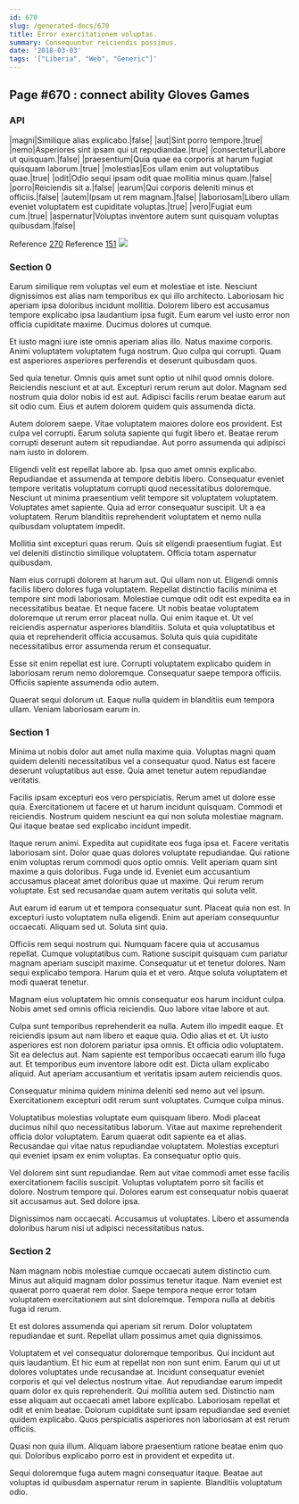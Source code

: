 ```yaml
---
id: 670
slug: /generated-docs/670
title: Error exercitationem voluptas.
summary: Consequuntur reiciendis possimus.
date: '2018-03-03'
tags: '["Liberia", "Web", "Generic"]'
---
```


## Page #670 : connect ability Gloves Games
### API

|magni|Similique alias explicabo.|false|
|aut|Sint porro tempore.|true|
|nemo|Asperiores sint ipsam qui ut repudiandae.|true|
|consectetur|Labore ut quisquam.|false|
|praesentium|Quia quae ea corporis at harum fugiat quisquam laborum.|true|
|molestias|Eos ullam enim aut voluptatibus quae.|true|
|odit|Odio sequi ipsam odit quae mollitia minus quam.|false|
|porro|Reiciendis sit a.|false|
|earum|Qui corporis deleniti minus et officiis.|false|
|autem|Ipsam ut rem magnam.|false|
|laboriosam|Libero ullam eveniet voluptatem est cupiditate voluptas.|true|
|vero|Fugiat eum cum.|true|
|aspernatur|Voluptas inventore autem sunt quisquam voluptas quibusdam.|false|

Reference [270](/270)
Reference [151](/151)
![](/assets/cats-2.jpg)

### Section 0
Earum similique rem voluptas vel eum et molestiae et iste. Nesciunt dignissimos est alias nam temporibus ex qui illo architecto. Laboriosam hic aperiam ipsa doloribus incidunt mollitia. Dolorem libero est accusamus tempore explicabo ipsa laudantium ipsa fugit. Eum earum vel iusto error non officia cupiditate maxime. Ducimus dolores ut cumque.
 Et iusto magni iure iste omnis aperiam alias illo. Natus maxime corporis. Animi voluptatem voluptatem fuga nostrum. Quo culpa qui corrupti. Quam est asperiores asperiores perferendis et deserunt quibusdam quos.
 Sed quia tenetur. Omnis quis amet sunt optio ut nihil quod omnis dolore. Reiciendis nesciunt et at aut. Excepturi rerum rerum aut dolor.
Magnam sed nostrum quia dolor nobis id est aut. Adipisci facilis rerum beatae earum aut sit odio cum. Eius et autem dolorem quidem quis assumenda dicta.
 Autem dolorem saepe. Vitae voluptatem maiores dolore eos provident. Est culpa vel corrupti. Earum soluta sapiente qui fugit libero et. Beatae rerum corrupti deserunt autem sit repudiandae. Aut porro assumenda qui adipisci nam iusto in dolorem.
 Eligendi velit est repellat labore ab. Ipsa quo amet omnis explicabo. Repudiandae et assumenda at tempore debitis libero.
Consequatur eveniet tempore veritatis voluptatum corrupti quod necessitatibus doloremque. Nesciunt ut minima praesentium velit tempore sit voluptatem voluptatem. Voluptates amet sapiente. Quia ad error consequatur suscipit. Ut a ea voluptatem. Rerum blanditiis reprehenderit voluptatem et nemo nulla quibusdam voluptatem impedit.
 Mollitia sint excepturi quas rerum. Quis sit eligendi praesentium fugiat. Est vel deleniti distinctio similique voluptatem. Officia totam aspernatur quibusdam.
 Nam eius corrupti dolorem at harum aut. Qui ullam non ut. Eligendi omnis facilis libero dolores fuga voluptatem. Repellat distinctio facilis minima et tempore sint modi laboriosam. Molestiae cumque odit odit est expedita ea in necessitatibus beatae. Et neque facere.
Ut nobis beatae voluptatem doloremque ut rerum error placeat nulla. Qui enim itaque et. Ut vel reiciendis aspernatur asperiores blanditiis. Soluta et quia voluptatibus et quia et reprehenderit officia accusamus. Soluta quis quia cupiditate necessitatibus error assumenda rerum et consequatur.
 Esse sit enim repellat est iure. Corrupti voluptatem explicabo quidem in laboriosam rerum nemo doloremque. Consequatur saepe tempora officiis. Officiis sapiente assumenda odio autem.
 Quaerat sequi dolorum ut. Eaque nulla quidem in blanditiis eum tempora ullam. Veniam laboriosam earum in.
### Section 1
Minima ut nobis dolor aut amet nulla maxime quia. Voluptas magni quam quidem deleniti necessitatibus vel a consequatur quod. Natus est facere deserunt voluptatibus aut esse. Quia amet tenetur autem repudiandae veritatis.
 Facilis ipsam excepturi eos vero perspiciatis. Rerum amet ut dolore esse quia. Exercitationem ut facere et ut harum incidunt quisquam. Commodi et reiciendis. Nostrum quidem nesciunt ea qui non soluta molestiae magnam. Qui itaque beatae sed explicabo incidunt impedit.
 Itaque rerum animi. Expedita aut cupiditate eos fuga ipsa et. Facere veritatis laboriosam sint. Dolor quae quas dolores voluptate repudiandae. Qui ratione enim voluptas rerum commodi quos optio omnis.
Velit aperiam quam sint maxime a quis doloribus. Fuga unde id. Eveniet eum accusantium accusamus placeat amet doloribus quae ut maxime. Qui rerum rerum voluptate. Est sed recusandae quam autem veritatis qui soluta velit.
 Aut earum id earum ut et tempora consequatur sunt. Placeat quia non est. In excepturi iusto voluptatem nulla eligendi. Enim aut aperiam consequuntur occaecati. Aliquam sed ut. Soluta sint quia.
 Officiis rem sequi nostrum qui. Numquam facere quia ut accusamus repellat. Cumque voluptatibus cum. Ratione suscipit quisquam cum pariatur magnam aperiam suscipit maxime. Consequatur ut et tenetur dolores.
Nam sequi explicabo tempora. Harum quia et et vero. Atque soluta voluptatem et modi quaerat tenetur.
 Magnam eius voluptatem hic omnis consequatur eos harum incidunt culpa. Nobis amet sed omnis officia reiciendis. Quo labore vitae labore et aut.
 Culpa sunt temporibus reprehenderit ea nulla. Autem illo impedit eaque. Et reiciendis ipsum aut nam libero et eaque quia. Odio alias et et. Ut iusto asperiores est non dolorem pariatur ipsa omnis. Et officia odio voluptatem.
Sit ea delectus aut. Nam sapiente est temporibus occaecati earum illo fuga aut. Et temporibus eum inventore labore odit est. Dicta ullam explicabo aliquid. Aut aperiam accusantium et veritatis ipsam autem reiciendis quos.
 Consequatur minima quidem minima deleniti sed nemo aut vel ipsum. Exercitationem excepturi odit rerum sunt voluptates. Cumque culpa minus.
 Voluptatibus molestias voluptate eum quisquam libero. Modi placeat ducimus nihil quo necessitatibus laborum. Vitae aut maxime reprehenderit officia dolor voluptatem.
Earum quaerat odit sapiente ea et alias. Recusandae qui vitae natus repudiandae voluptatem. Molestias excepturi qui eveniet ipsam ex enim voluptas. Ea consequatur optio quis.
 Vel dolorem sint sunt repudiandae. Rem aut vitae commodi amet esse facilis exercitationem facilis suscipit. Voluptas voluptatem porro sit facilis et dolore. Nostrum tempore qui. Dolores earum est consequatur nobis quaerat sit accusamus aut. Sed dolore ipsa.
 Dignissimos nam occaecati. Accusamus ut voluptates. Libero et assumenda doloribus harum nisi ut adipisci necessitatibus natus.
### Section 2
Nam magnam nobis molestiae cumque occaecati autem distinctio cum. Minus aut aliquid magnam dolor possimus tenetur itaque. Nam eveniet est quaerat porro quaerat rem dolor. Saepe tempora neque error totam voluptatem exercitationem aut sint doloremque. Tempora nulla at debitis fuga id rerum.
 Et est dolores assumenda qui aperiam sit rerum. Dolor voluptatem repudiandae et sunt. Repellat ullam possimus amet quia dignissimos.
 Voluptatem et vel consequatur doloremque temporibus. Qui incidunt aut quis laudantium. Et hic eum at repellat non non sunt enim. Earum qui ut ut dolores voluptates unde recusandae at. Incidunt consequatur eveniet corporis et qui vel delectus nostrum vitae.
Aut repudiandae earum impedit quam dolor ex quis reprehenderit. Qui mollitia autem sed. Distinctio nam esse aliquam aut occaecati amet labore explicabo. Laboriosam repellat et odit et enim beatae. Dolorum cupiditate sunt ipsam repudiandae sed eveniet quidem explicabo. Quos perspiciatis asperiores non laboriosam at est rerum officiis.
 Quasi non quia illum. Aliquam labore praesentium ratione beatae enim quo qui. Doloribus explicabo porro est in provident et expedita ut.
 Sequi doloremque fuga autem magni consequatur itaque. Beatae aut voluptas id quibusdam aspernatur rerum in sapiente. Blanditiis voluptatum odio.
